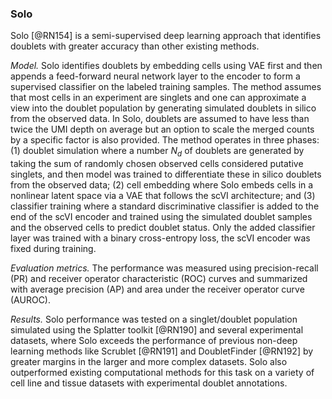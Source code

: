 
### Solo {#ch-5-5-1}

Solo [@RN154]<!--[93]--> is a semi-supervised deep learning approach that identifies doublets with greater accuracy than other existing methods.

*Model.* Solo identifies doublets by embedding cells using VAE first and then appends a feed-forward neural network layer to the encoder to form a supervised classifier on the labeled training samples. The method assumes that most cells in an experiment are singlets and one can approximate a view into the doublet population by generating simulated doublets in silico from the observed data. In Solo, doublets are assumed to have less than twice the UMI depth on average but an option to scale the merged counts by a specific factor is also provided. The method operates in three phases: (1) doublet simulation where a number $N_{d}$ of doublets are generated by taking the sum of randomly chosen observed cells considered putative singlets, and then model was trained to differentiate these in silico doublets from the observed data; (2) cell embedding where Solo embeds cells in a nonlinear latent space via a VAE that follows the scVI architecture; and (3) classifier training where a standard discriminative classifier is added to the end of the scVI encoder and trained using the simulated doublet samples and the observed cells to predict doublet status. Only the added classifier layer was trained with a binary cross-entropy loss, the scVI encoder was fixed during training.

*Evaluation metrics.* The performance was measured using precision-recall (PR) and receiver operator characteristic (ROC) curves and summarized with average precision (AP) and area under the receiver operator curve (AUROC). 

*Results.*  Solo performance was tested on a singlet/doublet population simulated using the Splatter toolkit [@RN190]<!--[85]--> and several experimental datasets, where Solo exceeds the performance of previous non-deep learning methods like Scrublet [@RN191]<!--[94]--> and DoubletFinder [@RN192]<!--[95]--> by greater margins in the larger and more complex datasets. Solo also outperformed existing computational methods for this task on a variety of cell line and tissue datasets with experimental doublet annotations. 

